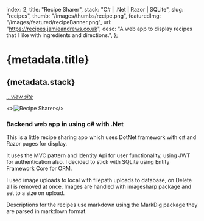   index: 2,
  title: "Recipe Sharer",
  stack: "C# | .Net | Razor | SQLite",
  slug: "recipes",
  thumb: "/images/thumbs/recipe.png",
  featuredImg: "/images/featured/recipeBanner.png",
  url: "https://recipes.jamieandrews.co.uk",
  desc: "A web app to display recipes that I like with ingredients and directions.",
};

# {metadata.title}

## {metadata.stack}

[_...view site_](https://recipes.jamieandrews.co.uk)<BackBtn/>

<>![Recipe Sharer](/images/featured/recipeBanner.png "Recipe Sharer")</>

### **Backend web app in using c# with .Net**

This is a little recipe sharing app which uses DotNet framework with c# and Razor pages for display.

It uses the MVC pattern and Identity Api for user functionality, using JWT for authentication also. I decided to stick with SQLite using Entity Framework Core for ORM.

I used image uploads to local with filepath uploads to database, on Delete all is removed at once. Images are handled with imagesharp package and set to a size on upload.

Descriptions for the recipes use markdown using the MarkDig package they are parsed in markdown format.
